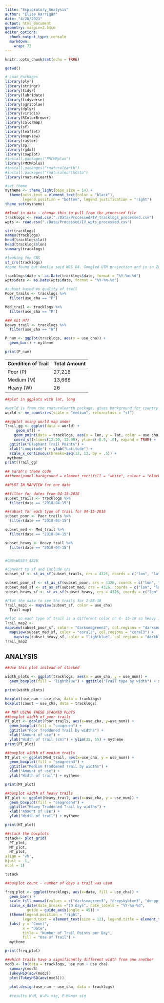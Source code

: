```yaml
---
title: "Exploratory_Analysis"
author: "Elise Harrigan"
date: "4/20/2021"
output: html_document
geometry: margin=2.54cm
editor_options:
  chunk_output_type: console
  markdown:
    wrap: 72
---
```


```r
knitr::opts_chunk$set(echo = TRUE)
```

```r

getwd()

# Load Packages
library(plyr)
library(stringr)
library(tidyr)
library(lubridate)
library(tidyverse)
library(agricolae) 
library(dplyr)
library(viridis)
library(RColorBrewer)
library(colormap)
library(sf)
library(leaflet)
library(mapview)
library(raster)
library(sp)
library(rgdal)
library(cowplot)
#install.packages("PMCMRplus")
library(PMCMRplus)
#install.packages("rnaturalearth")
#install.packages("rnaturalearthdata")
library(rnaturalearth)

#set theme
mytheme <- theme_light(base_size = 14) +
  theme(axis.text = element_text(color = "black"), 
        legend.position = "bottom", legend.justification = "right")
theme_set(mytheme)

##load in data - change this to pull from the processed file
tracklogs <- read.csv("./Data/Processed/IV_tracklogs_processed.csv")
wpts <- read.csv("./Data/Processed/IV_wpts_processed.csv")

```

```r
str(tracklogs)
names(tracklogs)
head(tracklogs$lat)
head(tracklogs$lon)
summary(tracklogs)

#looking for CRS
st_crs(tracklogs)
#none found but Amelia said WGS 84. Googled UTM projection and is in Zone 32S

tracklogs$date <- as.Date(tracklogs$date, format = "%Y-%m-%d")
wpts$date <- as.Date(wpts$date, format = "%Y-%m-%d")

```

```r
#subset based on quality of trail
Poor_trails <- tracklogs %>%
  filter(use_cha == "P")

Med_trail <- tracklogs %>% 
  filter(use_cha == "M")

##W not H??
Heavy_trail <- tracklogs %>%
  filter(use_cha == "W")

```

```r

P_num <- ggplot(tracklogs, aes(y = use_cha)) +
  geom_bar() + mytheme

print(P_num)

```
__Condition of Trail __      | __Total Amount__
--------------------         |---------------------------
Poor (P)                     | 27,218
Medium (M)                   | 13,666
Heavy (W)                    | 26



```r
##plot in ggplots with lat, long

#world is from the rnaturalearth package. gives background for country
world <- ne_countries(scale = "medium", returnclass = "sf")

##ggplot using world map under
Trail_gg <- ggplot(data = world) +
     geom_sf() +
    geom_point(data = tracklogs, aes(x = lon, y = lat, color = use_cha), size = .4)  + 
    coord_sf(xlim=c(12.20, 12.90), ylim=c(-0.5, .8), expand = TRUE) +
  ggtitle("Elephant Trail Points") + 
  xlab("Longitude") + ylab("Latitude") + 
  scale_x_continuous(breaks=seq(12, 13, by = .5)) +
 mytheme
print(Trail_gg)
  
## sarah's theme code
##theme(panel.background = element_rect(fill = "white", colour = "black"))

##PLOT IN MAPVIEW for one date

##filter for dates from 04-15-2018
subset_trails <- tracklogs %>%
  filter(date == "2018-04-15")

##subset for each type of trail for 04-15-2018
subset_poor <- Poor_trails %>%
  filter(date == "2018-04-15")

subset_med <- Med_trail %>%
  filter(date == "2018-04-15")

subset_heavy <- Heavy_trail %>%
  filter(date == "2018-04-15")


#CRS=WGS84 4326

#convert to sf and include crs
subset_sf <- st_as_sf(subset_trails, crs = 4326, coords = c("lon", "lat")) 

subset_poor_sf <- st_as_sf(subset_poor, crs = 4326, coords = c("lon", "lat"))
subset_med_sf <- st_as_sf(subset_med, crs = 4326, coords = c("lon", "lat"))
subset_heavy_sf <- st_as_sf(subset_heavy, crs = 4326, coords = c("lon", "lat"))

#Plot the data to see the trails for 2-28-18 
Trail_map1 <- mapview(subset_sf, color = use_cha)
  Trail_map1

#Plot so each type of trail is a different color on 4- 15-18 so heavy is included 
Trail_map2 <- 
mapview(subset_poor_sf, color = "darkseagreen3", col.regions = "darkseagreen4") +
  mapview(subset_med_sf, color = "coral2", col.regions = "coral3") +
    mapview(subset_heavy_sf, color = "lightblue", col.regions = "darkblue")
Trail_map2
```

## ANALYSIS
```r
##Use this plot instead of stacked

width_plots <- ggplot(tracklogs, aes(x = use_cha, y = use_num)) +
  geom_boxplot(fill = "lightblue") + ggtitle("Trail type by width") + xlab("Type of Trail") + ylab("Width of trail (cm)") + mytheme

print(width_plots)

boxplot(use_num ~ use_cha, data = tracklogs)
boxplot(count ~ use_cha, data = tracklogs)

```

```r
## NOT USING THESE STACKED PLOTS
##boxplot width of poor trails
PT_plot <- ggplot(Poor_trails, aes(x=use_cha, y=use_num)) +
  geom_boxplot(fill = "seagreen") + 
  ggtitle("Poor Troddened Trail by widths") + 
  xlab("Amount of use") + 
  ylab("Width of trail (cm)") + ylim(35, 55) + mytheme
print(PT_plot)

##boxplot width of medium trails
MT_plot <- ggplot(Med_trail, aes(x=use_cha, y = use_num)) + 
  geom_boxplot(fill = "seagreen3") +
  ggtitle("Medium Troddened Trail by widths") + 
  xlab("Amount of use") + 
  ylab("Width of trail") + mytheme

print(MT_plot)

##boxplot width of heavy trails
HT_plot <- ggplot(Heavy_trail, aes(x=use_cha, y = use_num)) + 
  geom_boxplot(fill = "seagreen4") +
  ggtitle("Heavy Troddened Trail by widths") + 
  xlab("Amount of use") + 
  ylab("Width of trail") + mytheme

print(HT_plot)

##stack the boxplots
tstack<- plot_grid(
  PT_plot,
  MT_plot,
  HT_plot,
align = 'vh', 
hjust = -1, 
ncol = 1)

tstack
```

```r
##boxplot count - number of days a trail was used

freq_plot <- ggplot(tracklogs, aes(x=date, fill = use_cha)) + 
  geom_bar() + 
  scale_fill_manual(values = c("darkseagreen3", "deepskyblue3", "deeppink")) +
  scale_x_date(date_breaks ="10 days", date_labels = "%Y-%m-%d", 
          guide = guide_axis(angle = 45)) + 
  (theme(legend.position = "right", 
        legend.text = element_text(size = 12), legend.title = element_text(size = 12))) +
  labs( y = "Count", 
        x = "Date", 
        title = "Number of Trail Points per Day", 
        fill = "Use of Trail") +
  mytheme

print(freq_plot)

```

```r

##which trails have a significantly different width from one another 
mod3 <- lm(data = tracklogs, use_num ~ use_cha)
  summary(mod3)
  TukeyHSD(aov(mod3))
  plot(TukeyHSD(aov(mod3)))
  
  plot.design(use_num ~ use_cha, data = tracklogs)
  
  #results W-M, W-P= sig, P-M=not sig




```

